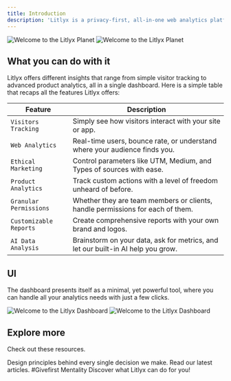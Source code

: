 ```yaml
---
title: Introduction
description: 'Litlyx is a privacy-first, all-in-one web analytics platform made and hosted in the EU. Fully GDPR compliant.'
---
```

<img
  className="block dark:hidden"
  src="/images/planet.svg"
  alt="Welcome to the Litlyx Planet"
/>
<img
  className="hidden dark:block"
  src="/images/planet.svg"
  alt="Welcome to the Litlyx Planet"
/>

## What you can do with it
Litlyx offers different insights that range from simple visitor tracking to advanced product analytics, all in a single dashboard. Here is a simple table that recaps all the features Litlyx offers:

| Feature                 | Description                                                                 |
| ----------------------- | --------------------------------------------------------------------------- |
| `Visitors Tracking`      | Simply see how visitors interact with your site or app.                     |
| `Web Analytics`          | Real-time users, bounce rate, or understand where your audience finds you.  |
| `Ethical Marketing`      | Control parameters like UTM, Medium, and Types of sources with ease.        |
| `Product Analytics`      | Track custom actions with a level of freedom unheard of before.             |
| `Granular Permissions`   | Whether they are team members or clients, handle permissions for each of them. |
| `Customizable Reports`   | Create comprehensive reports with your own brand and logos.                 |
| `AI Data Analysis`       | Brainstorm on your data, ask for metrics, and let our built-in AI help you grow. |

## UI
The dashboard presents itself as a minimal, yet powerful tool, where you can handle all your analytics needs with just a few clicks.

<img
  className="block dark:hidden"
  src="/images/easy-dashboard.svg"
  alt="Welcome to the Litlyx Dashboard"
/>
<img
  className="hidden dark:block"
  src="/images/easy-dashboard.svg"
  alt="Welcome to the Litlyx Dashboard"
/>

## Explore more

Check out these resources.

<CardGroup cols={2}>
<Card
    title="Philosophy"
    icon="brain"
    href="https://litlyx.com/philosophy"
  >
  Design principles behind every single decision we make.
  </Card>
  <Card
    title="Blog"
    icon="book"
    href="https://litlyx.com/blog"
  >
   Read our latest articles.
  </Card>
  <Card
    title="Open-Source"
    icon="github"
    href="https://github.com/Litlyx/litlyx"
  >
  #Givefirst Mentality
  </Card>
  <Card
    title="Website"
    icon="globe"
    href="https://litlyx.com"
  >
  Discover what Litlyx can do for you!
  </Card>
</CardGroup>
